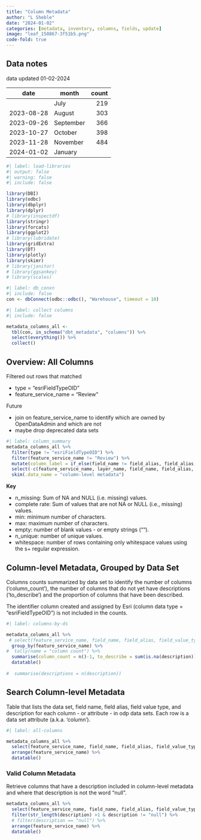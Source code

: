 ```yaml
---
title: "Column Metadata"
author: "L Sheble"
date: "2024-01-02"
categories: [metadata, inventory, columns, fields, update]
image: "leaf_150867-3f51b5.png"
code-fold: true
---
```



## Data notes

data updated 01-02-2024

| date       |    month | count  |
|------------|----------|-------:|
|            | July     | 219    |
| 2023-08-28 | August   | 303    |
| 2023-09-26 | September| 366    |
| 2023-10-27 | October  | 398    |
| 2023-11-28 | November | 484    |
| 2024-01-02 | January  |    |



```r
#| label: load-libraries
#| output: false
#| warning: false
#| include: false

library(DBI)
library(odbc)
library(dbplyr)
library(dplyr)
# library(inspectdf)
library(stringr)
library(forcats)
library(ggplot2)
# library(lubridate)
library(gridExtra)
library(DT)
library(plotly)
library(skimr)
# library(janitor)
# library(ggsankey)
# library(scales)
```




```r
#| label: db_conxn
#| include: false
con <- dbConnect(odbc::odbc(), "Warehouse", timeout = 10)
```



```r
#| label: collect columns
#| include: false

metadata_columns_all <- 
  tbl(con, in_schema("dbt_metadata", "columns")) %>%
  select(everything()) %>%
  collect()

```


## Overview: All Columns


Filtered out rows that matched

- type = "esriFieldTypeOID"
- feature_service_name = "Review"
 

Future

- join on feature_service_name to identify which are owned by OpenDataAdmin and which are not
- maybe drop deprecated data sets


```r
#| label: column_summary
metadata_columns_all %>%
  filter(type != "esriFieldTypeOID") %>%
  filter(feature_service_name != "Review") %>%
  mutate(column_label = if_else(field_name != field_alias, field_alias, NA)) %>%
  select(-c(feature_service_name, layer_name, field_name, field_alias, type)) %>%
  skim(.data_name = "column-level metadata")


```

**Key**

- n_missing: Sum of NA and NULL (i.e. missing) values.
- complete rate: Sum of values that are not NA or NULL (i.e., missing) values.
- min: minimum number of characters. 
- max: maximum number of characters.
- empty: number of blank values - or empty strings ("").
- n_unique: number of unique values.
- whitespace: number of rows containing only whitespace values using the s+ regular expression.


## Column-level Metadata, Grouped by Data Set

Columns counts summarized by data set to identify the number of columns ('column_count'), the number of columns that do not yet have descriptions ('to_describe') and the proportion of columns that have been described. 

The identifier column created and assigned by Esri (column data type = "esriFieldTypeOID") is not included in the counts. 



```r
#| label: columns-by-ds

metadata_columns_all %>%
 # select(feature_service_name, field_name, field_alias, field_value_type, description) %>%
  group_by(feature_service_name) %>%
#  tally(name = "column count") %>%
  summarise(column_count = n()-1, to_describe = sum(is.na(description))-1 , pct_complete = round((((column_count-to_describe)/column_count)*100), digits = 2), .groups = 'keep') %>%
  datatable()
  
#  summarise(descriptions = n(description))
```


## Search Column-level Metadata

Table that lists the data set, field name, field alias, field value type, and description for each column - or attribute - in odp data sets. Each row is a data set attribute (a.k.a. 'column'). 


```r
#| label: all-columns

metadata_columns_all %>%
  select(feature_service_name, field_name, field_alias, field_value_type, description) %>%
  arrange(feature_service_name) %>%
  datatable()
```

### Valid Column Metadata

Retrieve columns that have a description included in column-level metadata and where that description is not the word "null".


```r
metadata_columns_all %>%
  select(feature_service_name, field_name, field_alias, field_value_type, description) %>%
  filter(str_length(description) >1 & description != "null") %>%
  # filter(description == "null") %>%
  arrange(feature_service_name) %>%
  datatable()

```

  
  
